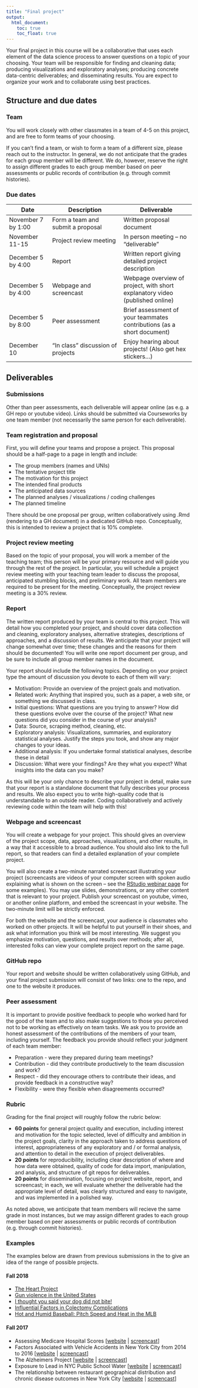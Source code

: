 ```yaml
---
title: "Final project"
output:
  html_document: 
    toc: true
    toc_float: true
---
```


Your final project in this course will be a collaborative that uses each element of the data science process to answer questions on a topic of your choosing. Your team will be responsible for finding and cleaning data; producing visualizations and exploratory analyses; producing concrete data-centric deliverables; and disseminating results. You are expect to organize your work and to collaborate using best practices. 

## Structure and due dates

### Team 

You will work closely with other classmates in a team of 4-5 on this project, and are free to form teams of your choosing. 

If you can't find a team, or wish to form a team of a different size, please reach out to the instructor. In general, we do not anticipate that the grades for each group member will be different. We do, however, reserve the right to assign different grades to each group member based on peer assessments or public records of contribution (e.g. through commit histories).

### Due dates

Date                  | Description                         | Deliverable
--------------------- | ----------------------------------- | -----------------------------------
November 7 by 1:00    | Form a team and submit a proposal   | Written proposal document
November 11-15        | Project review meeting              | In person meeting -- no "deliverable"
December 5 by 4:00    | Report                              | Written report giving detailed project description 
December 5 by 4:00    | Webpage and screencast              | Webpage overview of project, with short explanatory video (published online)
December 5 by 8:00    | Peer assessment                     | Brief assessment of your teammates contributions (as a short document)
December 10           | "In class" discussion of projects   | Enjoy hearing about projects! (Also get hex stickers...)


## Deliverables

### Submissions

Other than peer assessments, each deliverable will appear online (as e.g. a GH repo or youtube video). Links should be submitted via Courseworks by one team member (not necessarily the same person for each deliverable).

### Team registration and proposal

First, you will define your teams and propose a project. This proposal should be a half-page to a page in length and include:

* The group members (names and UNIs)
* The tentative project title
* The motivation for this project
* The intended final products
* The anticipated data sources
* The planned analyses / visualizations / coding challenges
* The planned timeline

There should be one proposal per group, written collaboratively using .Rmd (rendering to a GH document) in a dedicated GitHub repo. Conceptually, this is intended to review a project that is 10% complete. 

### Project review meeting

Based on the topic of your proposal, you will work a member of the teaching team; this person will be your primary resource and will guide you through the rest of the project. In particular, you will schedule a project review meeting with your teaching team leader to discuss the proposal, anticipated stumbling blocks, and preliminary work. All team members are required to be present for the meeting. Conceptually, the project review meeting is a 30% review.

### Report

The written report produced by your team is central to this project. This will detail how you completed your project, and should cover data collection and cleaning, exploratory analyses, alternative strategies, descriptions of approaches, and a discussion of results. We anticipate that your project will change somewhat over time; these changes and the reasons for them should be documented! You will write one report document per group, and be sure to include all group member names in the document.

Your report should include the following topics. Depending on your project type the amount of discussion you devote to each of them will vary:

* Motivation: Provide an overview of the project goals and motivation.
* Related work: Anything that inspired you, such as a paper, a web site, or something we discussed in class.
* Initial questions: What questions are you trying to answer? How did these questions evolve over the course of the project? What new questions did you consider in the course of your analysis?
* Data: Source, scraping method, cleaning, etc.
* Exploratory analysis: Visualizations, summaries, and exploratory statistical analyses. Justify the steps you took, and show any major changes to your ideas. 
* Additional analysis: If you undertake formal statistical analyses, describe these in detail
* Discussion: What were your findings? Are they what you expect? What insights into the data can you make?

As this will be your only chance to describe your project in detail, make sure that your report is a standalone document that fully describes your process and results. We also expect you to write high-quality code that is understandable to an outside reader. Coding collaboratively and actively reviewing code within the team will help with this!

### Webpage and screencast

You will create a webpage for your project. This should gives an overview of the project scope, data, approaches, visualizations, and other results, in a way that it accessible to a broad audience. You should also link to the full report, so that readers can find a detailed explanation of your complete project. 

You will also create a two-minute narrated screencast illustrating your project (screencasts are videos of your computer screen with spoken audio explaining what is shown on the screen -- see the [RStudio webinar page](https://www.rstudio.com/resources/webinars/) for some examples). You may use slides, demonstrations, or any other content that is relevant to your project. Publish your screencast on youtube, vimeo, or another online platform, and embed the screencast in your website. The two-minute limit will be strictly enforced.

For both the website and the screencast, your audience is classmates who worked on other projects. It will be helpful to put yourself in their shoes, and ask what information you think will be most interesting. We suggest you emphasize motivation, questions, and results over methods; after all, interested folks can view your complete project report on the same page.

### GitHub repo

Your report and website should be written collaboratively using GitHub, and your final project submission will consist of two links: one to the repo, and one to the website it produces. 


### Peer assessment

It is important to provide positive feedback to people who worked hard for the good of the team and to also make suggestions to those you perceived not to be working as effectively on team tasks. We ask you to provide an honest assessment of the contributions of the members of your team, including yourself. The feedback you provide should reflect your judgment of each team member:

* Preparation - were they prepared during team meetings?
* Contribution - did they contribute productively to the team discussion and work?
* Respect - did they encourage others to contribute their ideas, and provide feedback in a constructive way?
* Flexibility - were they flexible when disagreements occurred?

### Rubric

Grading for the final project will roughly follow the rubric below:

* **60 points** for general project quality and execution, including interest and motivation for the topic selected, level of difficulty and ambition in the project goals, clarity in the approach taken to address questions of interest, appropriateness of any exploratory and / or formal analysis, and attention to detail in the execution of project deliverables.
* **20 points** for reproducibility, including clear description of where and how data were obtained, quality of code for data import, manipulation, and analysis, and structure of git repos for deliverables.
* **20 points** for dissemination, focusing on project website, report, and screencast; in each, we will evaluate whether the deliverable had the appropriate level of detail, was clearly structured and easy to navigate, and was implemented in a polished way.

As noted above, we anticipate that team members will recieve the same grade in most instances, but we may assign different grades to each group member based on peer assessments or public records of contribution (e.g. through commit histories).

### Examples

The examples below are drawn from previous submissions in the to give an idea of the range of possible projects.

#### Fall 2018

* [The Heart Project](https://alc2279.github.io/p8105_final_project/)
* [Gun violence in the United States](https://eshea6.github.io/us_gun_violence.github.io/index.html)
* [I thought you said your dog did not bite!](https://nevilleq.github.io/p8105_fp_qzal/index.html)
* [Influential Factors in Colectomy Complications](https://tiffttu.github.io/P8105_final_website/)
* [Hot and Humid Baseball: 
Pitch Speed and Heat in the MLB](https://vdl2103.github.io/hot_humid_baseball.github.io/)


#### Fall 2017 

* Assessing Medicare Hospital Scores [[website](https://candacehaghighi.github.io/Data_Science_Final/) | [screencast](https://youtu.be/xTQKZP_36tE)]
* Factors Associated with Vehicle Accidents in New York City from 2014 to 2016 [[website](https://florazca.github.io/final_web/) | [screencast](https://www.youtube.com/watch?v=gKTbngKyjgc)]
* The Alzheimers Project [[website](https://ijeasthausen.github.io/website/index.html) | [screencast](https://youtu.be/9KN3wHJv8DA)]
* Exposure to Lead in NYC Public School Water [[website](https://lizzyagibson.github.io/p8105_final_project/) | [screencast](https://youtu.be/VCaCc4Wtje8)]
* The relationship between restaurant geographical distribution and chronic disease outcomes in New York City [[website](https://austinyue.github.io/DSFinalWebsite/) | [screencast](https://youtu.be/zUc040x_0UQ)]
